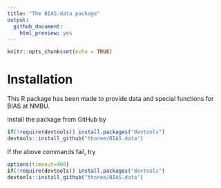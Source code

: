 ```yaml
---
title: "The BIAS.data package"
output: 
  github_document:
    html_preview: yes
---
```


```r
knitr::opts_chunk$set(echo = TRUE)
```



# Installation
This R package has been made to provide data and special functions for BIAS at NMBU.

Install the package from GitHub by
```r
if(!require(devtools)) install.packages("devtools")
devtools::install_github("thoree/BIAS.data")
```

If the above commands fail, try
```r
options(timeout=400)
if(!require(devtools)) install.packages("devtools")
devtools::install_github("thoree/BIAS.data")
```
